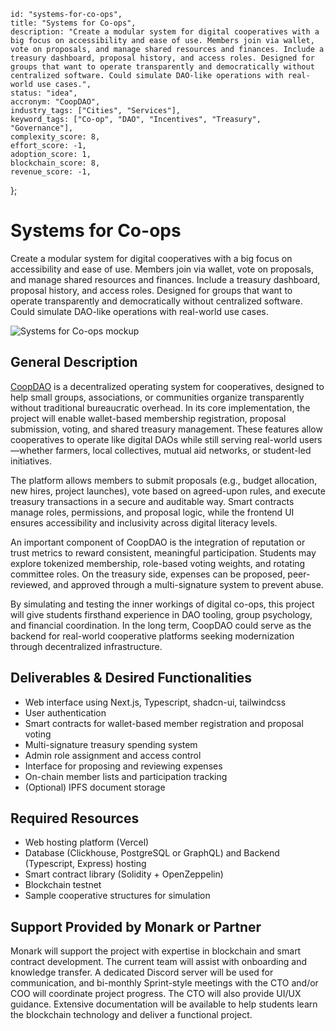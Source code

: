     id: "systems-for-co-ops",
    title: "Systems for Co-ops",
    description: "Create a modular system for digital cooperatives with a big focus on accessibility and ease of use. Members join via wallet, vote on proposals, and manage shared resources and finances. Include a treasury dashboard, proposal history, and access roles. Designed for groups that want to operate transparently and democratically without centralized software. Could simulate DAO-like operations with real-world use cases.",
    status: "idea",
    accronym: "CoopDAO",
    industry_tags: ["Cities", "Services"],
    keyword_tags: ["Co-op", "DAO", "Incentives", "Treasury", "Governance"],
    complexity_score: 8,
    effort_score: -1,
    adoption_score: 1,
    blockchain_score: 8,
    revenue_score: -1,
};

# Systems for Co-ops

Create a modular system for digital cooperatives with a big focus on accessibility and ease of use. Members join via wallet, vote on proposals, and manage shared resources and finances. Include a treasury dashboard, proposal history, and access roles. Designed for groups that want to operate transparently and democratically without centralized software. Could simulate DAO-like operations with real-world use cases.

![Systems for Co-ops mockup](/images/project/systems-for-co-ops.jpg)

## General Description

[CoopDAO](https://coopdao.monark.io) is a decentralized operating system for cooperatives, designed to help small groups, associations, or communities organize transparently without traditional bureaucratic overhead. In its core implementation, the project will enable wallet-based membership registration, proposal submission, voting, and shared treasury management. These features allow cooperatives to operate like digital DAOs while still serving real-world users—whether farmers, local collectives, mutual aid networks, or student-led initiatives.

The platform allows members to submit proposals (e.g., budget allocation, new hires, project launches), vote based on agreed-upon rules, and execute treasury transactions in a secure and auditable way. Smart contracts manage roles, permissions, and proposal logic, while the frontend UI ensures accessibility and inclusivity across digital literacy levels.

An important component of CoopDAO is the integration of reputation or trust metrics to reward consistent, meaningful participation. Students may explore tokenized membership, role-based voting weights, and rotating committee roles. On the treasury side, expenses can be proposed, peer-reviewed, and approved through a multi-signature system to prevent abuse.

By simulating and testing the inner workings of digital co-ops, this project will give students firsthand experience in DAO tooling, group psychology, and financial coordination. In the long term, CoopDAO could serve as the backend for real-world cooperative platforms seeking modernization through decentralized infrastructure.

## Deliverables & Desired Functionalities

- Web interface using Next.js, Typescript, shadcn-ui, tailwindcss
- User authentication 
- Smart contracts for wallet-based member registration and proposal voting
- Multi-signature treasury spending system
- Admin role assignment and access control
- Interface for proposing and reviewing expenses
- On-chain member lists and participation tracking
- (Optional) IPFS document storage

## Required Resources

- Web hosting platform (Vercel)
- Database (Clickhouse, PostgreSQL or GraphQL) and Backend (Typescript, Express) hosting
- Smart contract library (Solidity + OpenZeppelin)
- Blockchain testnet
- Sample cooperative structures for simulation

## Support Provided by Monark or Partner

Monark will support the project with expertise in blockchain and smart contract development. The current team will assist with onboarding and knowledge transfer. A dedicated Discord server will be used for communication, and bi-monthly Sprint-style meetings with the CTO and/or COO will coordinate project progress. The CTO will also provide UI/UX guidance. Extensive documentation will be available to help students learn the blockchain technology and deliver a functional project.